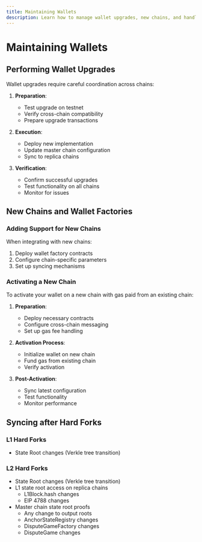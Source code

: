 ```yaml
---
title: Maintaining Wallets
description: Learn how to manage wallet upgrades, new chains, and handle hard forks
---
```


# Maintaining Wallets

## Performing Wallet Upgrades

Wallet upgrades require careful coordination across chains:

1. **Preparation**:
   - Test upgrade on testnet
   - Verify cross-chain compatibility
   - Prepare upgrade transactions

2. **Execution**:
   - Deploy new implementation
   - Update master chain configuration
   - Sync to replica chains

3. **Verification**:
   - Confirm successful upgrades
   - Test functionality on all chains
   - Monitor for issues

## New Chains and Wallet Factories

### Adding Support for New Chains

When integrating with new chains:
1. Deploy wallet factory contracts
2. Configure chain-specific parameters
3. Set up syncing mechanisms

### Activating a New Chain

To activate your wallet on a new chain with gas paid from an existing chain:

1. **Preparation**:
   - Deploy necessary contracts
   - Configure cross-chain messaging
   - Set up gas fee handling

2. **Activation Process**:
   - Initialize wallet on new chain
   - Fund gas from existing chain
   - Verify activation

3. **Post-Activation**:
   - Sync latest configuration
   - Test functionality
   - Monitor performance

## Syncing after Hard Forks

### L1 Hard Forks

* State Root changes (Verkle tree transition)

### L2 Hard Forks

* State Root changes (Verkle tree transition)
* L1 state root access on replica chains
  * L1Block.hash changes
  * EIP 4788 changes
* Master chain state root proofs
  * Any change to output roots
  * AnchorStateRegistry changes
  * DisputeGameFactory changes
  * DisputeGame changes
